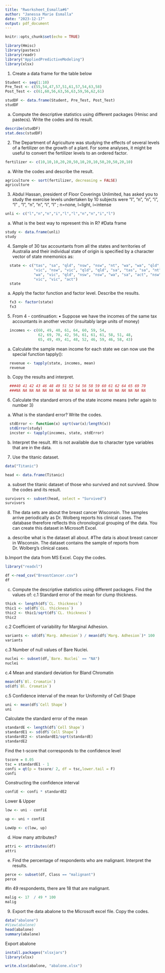 ```yaml
---
title: "Rworksheet_Esmalla#6"
author: "Janessa Marie Esmalla"
date: "2023-12-17"
output: pdf_document
---
```


```r
knitr::opts_chunk$set(echo = TRUE)
```

```r
library(Hmisc)
library(pastecs)
library(readr)
library("AppliedPredictiveModeling")
library(xlsx)
```

1. Create a data frame for the table below 
```r
Student <- seq(1:10)
Pre_Test <- c(55,54,47,57,51,61,57,54,63,58)
Post_Test <- c(61,60,56,63,56,63,59,56,62,61)

studDF <- data.frame(Student, Pre_Test, Post_Test)
studDF
```

a. Compute the descriptive statistics using different packages (Hmisc and pastecs).
 Write the codes and its result.
```r
describe(studDF)
stat.desc(studDF)
```

2. The Department of Agriculture was studying the effects of several levels of a
fertilizer on the growth of a plant. For some analyses, it might be useful 
to convert the fertilizer levels to an ordered factor.
```r
fertilizer <- c(10,10,10,20,20,50,10,20,10,50,20,50,20,10)
```

a. Write the codes and describe the result.
```r
agriculture <- sort(fertilizer, decreasing = FALSE)
agriculture
```

3. Abdul Hassan, president of Floor Coverings Unlimited, has asked you to study
the exercise levels undertaken by 10 subjects were “l”, “n”, “n”, “i”, “l” ,
“l”, “n”, “n”, “i”, “l” ; n=none, l=light, i=intense
```r
unli <- c("l","n","n","i","l","l","n","n","i","l")
```

a. What is the best way to represent this in R?
#Data frame
```r
study <- data.frame(unli)
study 
```

4. Sample of 30 tax accountants from all the states and territories of Australia and
their individual state of origin is specified by a character vector of state mnemonics
as:
```r
  state <- c("tas", "sa", "qld", "nsw", "nsw", "nt", "wa", "wa", "qld",
             "vic", "nsw", "vic", "qld", "qld", "sa", "tas", "sa", "nt",
             "wa", "vic", "qld", "nsw", "nsw", "wa", "sa", "act", "nsw",
             "vic", "vic", "act")
  state
```

a. Apply the factor function and factor level. Describe the results.
```r
  fx3 <- factor(state)
  fx3
```

5. From 4 - continuation: • Suppose we have the incomes of the same tax
  accountants in another vector (insuitably large units of money)
```r
  incomes <- c(60, 49, 40, 61, 64, 60, 59, 54,
               62, 69, 70, 42, 56, 61, 61, 61, 58, 51, 48,
               65, 49, 49, 41, 48, 52, 46, 59, 46, 58, 43)
```  

a. Calculate the sample mean income for each state we can now use the special
function tapply():
```r
  revenue <- tapply(state, incomes, mean)
  revenue
```

b. Copy the results and interpret. 
```r
  ###40 41 42 43 46 48 49 51 52 54 56 58 59 60 61 62 64 65 69 70 
  ###NA NA NA NA NA NA NA NA NA NA NA NA NA NA NA NA NA NA NA NA 
```

6. Calculate the standard errors of the state income means (refer again to number 3)
a. What is the standard error? Write the codes.
```r
  stdError <- function(x) sqrt(var(x)/length(x))
  stdError(study)
  incster <- tapply(incomes, state, stdError)
```  

b. Interpret the result.
#It is not available due to character type variables that are in the data.
  
7. Use the titanic dataset.
```r
data("Titanic")

head <- data.frame(Titanic)
```

a. subset the titanic dataset of those who survived and not survived. Show the
codes and its result.
```r
survivors <- subset(head, select = "Survived")
survivors
```

8. The data sets are about the breast cancer Wisconsin. The samples arrive periodically
as Dr. Wolberg reports his clinical cases. The database therefore reflects this
chronological grouping of the data. You can create this dataset in Microsoft Excel.

a. describe what is the dataset all about.
#The data is about breast cancer in Wisconsin. The dataset contains the sample of reports from Dr. Wolberg's clinical cases.

b.Import the data from MS Excel. Copy the codes.
```r
library("readxl")

df <-read_csv("BreastCancer.csv")
df
```

c. Compute the descriptive statistics using different packages. Find the values of:
c.1 Standard error of the mean for clump thickness.
```r
thick <- length(df$`CL. thickness`)
thic1 <- sd(df$`CL. thickness`)
thic2 <- thic1/sqrt(df$`CL. thickness`)
thic2
```

c.2 Coefficient of variability for Marginal Adhesion.
```r
variants <- sd(df$`Marg. Adhesion`) / mean(df$`Marg. Adhesion`)* 100
variants
```

c.3 Number of null values of Bare Nuclei.
```r
nuclei <- subset(df,`Bare. Nuclei` == "NA")
nuclei
```

c.4 Mean and standard deviation for Bland Chromatin
```r
mean(df$`Bl. Cromatin`)
sd(df$`Bl. Cromatin`)
```

c.5 Confidence interval of the mean for Uniformity of Cell Shape
```r
uni <- mean(df$`Cell Shape`)
uni
```

Calculate the standard error of the mean
```r
standardE <- length(df$`Cell Shape`)
standardE1 <- sd(df$`Cell Shape`)
standardE2 <- standardE1/sqrt(standardE)
standardE2
```

Find the t-score that corresponds to the confidence level
```r
tscore = 0.05
tsc = standardE1 - 1
confi = qt(p = tscore/ 2, df = tsc,lower.tail = F)
confi
```

Constructing the confidence interval
```r
confiE <- confi * standardE2
```

Lower & Upper
```r
low <- uni - confiE
```

```r
up <- uni + confiE

LowUp <- c(low, up)
```

d. How many attributes?
```r
attri <- attributes(df)
attri
```

e. Find the percentage of respondents who are malignant. Interpret the results.
```r
perce <- subset(df, Class == "malignant")
perce
```
#In 49 respondents, there are 18 that are malignant.
```r
malig <- 17  / 49 * 100
malig
```

9. Export the data abalone to the Microsoft excel file. Copy the codes.
```r
data("abalone")
#View(abalone)
head(abalone)
summary(abalone)
```

Export abalone
```r
install.packages("xlsxjars")
library(xlsx)

write.xlsx(abalone, "abalone.xlsx")
```